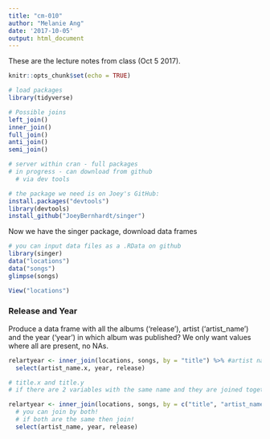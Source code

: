 ```yaml
---
title: "cm-010"
author: "Melanie Ang"
date: '2017-10-05'
output: html_document
---
```


These are the lecture notes from class (Oct 5 2017).

```r
knitr::opts_chunk$set(echo = TRUE)
```

```r
# load packages
library(tidyverse)
```

```r
# Possible joins
left_join()
inner_join()
full_join()
anti_join()
semi_join()
```

```r
# server within cran - full packages
# in progress - can download from github
  # via dev tools

# the package we need is on Joey's GitHub:
install.packages("devtools")
library(devtools)
install_github("JoeyBernhardt/singer")

```

Now we have the singer package, download data frames

```r
# you can input data files as a .RData on github
library(singer)
data("locations")
data("songs")
glimpse(songs)

View("locations")
```

### Release and Year

Produce a data frame with all the albums ('release'), artist ('artist_name') and the year ('year') in which album was published? We only want values where all are present, no NAs.

```r
relartyear <- inner_join(locations, songs, by = "title") %>% #artist name is in both, but not unique
  select(artist_name.x, year, release)

# title.x and title.y
# if there are 2 variables with the same name and they are joined together in the same table

relartyear <- inner_join(locations, songs, by = c("title", "artist_name")) %>% 
  # you can join by both!
  # if both are the same then join!
  select(artist_name, year, release)

```

